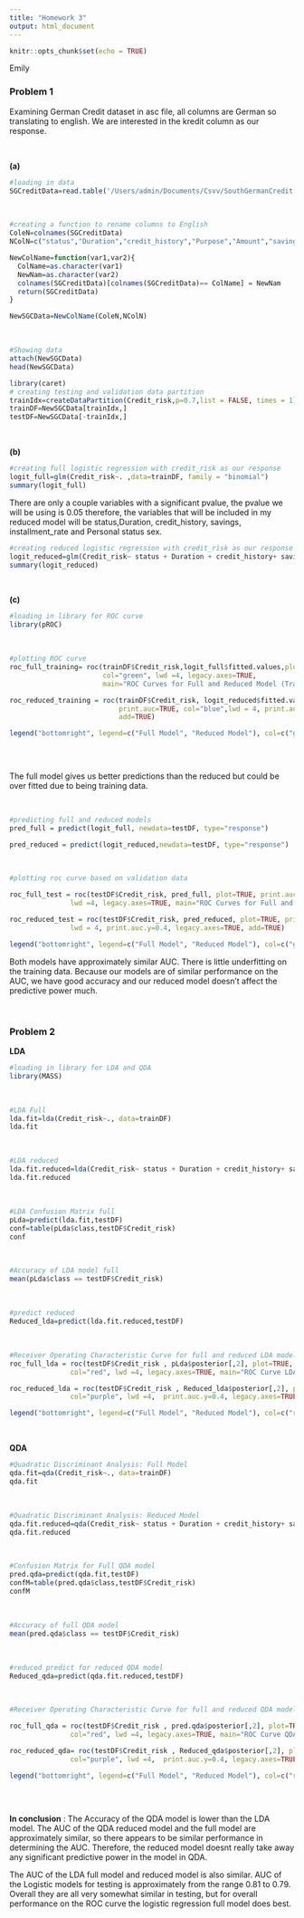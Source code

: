 ```yaml
---
title: "Homework 3"
output: html_document
---
```


```r
knitr::opts_chunk$set(echo = TRUE)
```

Emily 

### Problem 1
Examining German Credit dataset in asc file, all columns are German so translating to english. We are interested in the kredit column as our response. 


<br>


**(a)**

\newline

```r
#loading in data
SGCreditData=read.table('/Users/admin/Documents/Csvv/SouthGermanCredit.asc',header=TRUE,sep = "")
```

<br>

```r
#creating a function to rename columns to English 
ColeN=colnames(SGCreditData)
NColN=c("status","Duration","credit_history","Purpose","Amount","savings","employment_duration","installment_rate","Personal_status_sex","Other_debtors","Present_residence","Property","age","Other_installment_plans","housing","Number_credits","job","People_liable","telephone","foreign_worker","Credit_risk")

NewColName=function(var1,var2){
  ColName=as.character(var1)
  NewNam=as.character(var2)
  colnames(SGCreditData)[colnames(SGCreditData)== ColName] = NewNam
  return(SGCreditData)
}

NewSGCData=NewColName(ColeN,NColN)

```

<br>

```r
#Showing data
attach(NewSGCData)
head(NewSGCData)
```

\newline

```r
library(caret)
# creating testing and validation data partition 
trainIdx=createDataPartition(Credit_risk,p=0.7,list = FALSE, times = 1)
trainDF=NewSGCData[trainIdx,]
testDF=NewSGCData[-trainIdx,]

```


<br>

**(b)**

\newline

```r
#creating full logistic regression with credit_risk as our response 
logit_full=glm(Credit_risk~. ,data=trainDF, family = "binomial")
summary(logit_full)
```

\newline

There are only a couple variables with a significant pvalue, the pvalue we will be using is $0.05$ therefore, the variables that will be included in my reduced model will be status,Duration,  credit_history, savings, installment_rate and Personal status sex.


\newline



```r
#creating reduced logistic regression with credit_risk as our response with significant variables
logit_reduced=glm(Credit_risk~ status + Duration + credit_history+ savings +  installment_rate+ Personal_status_sex, data=trainDF, family = "binomial")
summary(logit_reduced)
```

\newline 

<br>

**(c)**

\newline

```r
#loading in library for ROC curve
library(pROC)
```

<br>

```r
#plotting ROC curve
roc_full_training= roc(trainDF$Credit_risk,logit_full$fitted.values,plot=TRUE, print.auc=TRUE, 
                       col="green", lwd =4, legacy.axes=TRUE, 
                       main="ROC Curves for Full and Reduced Model (Train Data)")

roc_reduced_training = roc(trainDF$Credit_risk, logit_reduced$fitted.values, plot=TRUE,
                           print.auc=TRUE, col="blue",lwd = 4, print.auc.y=0.4, legacy.axes=TRUE,  
                           add=TRUE)

legend("bottomright", legend=c("Full Model", "Reduced Model"), col=c("green", "blue"), lwd=4)
  
  
  
```

\newline 

The full model gives us better predictions than the reduced but could be over fitted due to being training data. 


<br>

```r
#predicting full and reduced models
pred_full = predict(logit_full, newdata=testDF, type="response")

pred_reduced = predict(logit_reduced,newdata=testDF, type="response")

```

<br>

```r
#plotting roc curve based on validation data

roc_full_test = roc(testDF$Credit_risk, pred_full, plot=TRUE, print.auc=TRUE, col="green",  
               lwd =4, legacy.axes=TRUE, main="ROC Curves for Full and Reduced Model (Test Data)")

roc_reduced_test = roc(testDF$Credit_risk, pred_reduced, plot=TRUE, print.auc=TRUE, col="blue",
               lwd = 4, print.auc.y=0.4, legacy.axes=TRUE, add=TRUE)

legend("bottomright", legend=c("Full Model", "Reduced Model"), col=c("green", "blue"), lwd=4)

```

\newline

Both models have approximately similar AUC. There is little underfitting on the training data. Because our models are of similar performance on the AUC, we have good accuracy and our reduced model doesn't affect the predictive power much. 

\newline

<br>

### Problem 2


**LDA**

\newline

```r
#loading in library for LDA and QDA
library(MASS)
```

<br>

```r
#LDA Full
lda.fit=lda(Credit_risk~., data=trainDF)
lda.fit
```

<br>

```r
#LDA reduced
lda.fit.reduced=lda(Credit_risk~ status + Duration + credit_history+ savings +  installment_rate+ Personal_status_sex, data=trainDF)
lda.fit.reduced
```

<br>

```r
#LDA Confusion Matrix full 
pLda=predict(lda.fit,testDF)
conf=table(pLda$class,testDF$Credit_risk)
conf
```

<br>

```r
#Accuracy of LDA model full 
mean(pLda$class == testDF$Credit_risk)
```

<br>

```r
#predict reduced
Reduced_lda=predict(lda.fit.reduced,testDF)

```

<br>

```r
#Receiver Operating Characteristic Curve for full and reduced LDA model
roc_full_lda = roc(testDF$Credit_risk , pLda$posterior[,2], plot=TRUE, print.auc=TRUE, 
               col="red", lwd =4, legacy.axes=TRUE, main="ROC Curve LDA Model")

roc_reduced_lda = roc(testDF$Credit_risk , Reduced_lda$posterior[,2], plot=TRUE, print.auc=TRUE, 
               col="purple", lwd =4,  print.auc.y=0.4, legacy.axes=TRUE, add=TRUE)

legend("bottomright", legend=c("Full Model", "Reduced Model"), col=c("red", "purple"), lwd=4)

```

<br>

**QDA**

```r
#Quadratic Discriminant Analysis: Full Model
qda.fit=qda(Credit_risk~., data=trainDF)
qda.fit
```


<br>

```r
#Quadratic Discriminant Analysis: Reduced Model
qda.fit.reduced=qda(Credit_risk~ status + Duration + credit_history+ savings +  installment_rate+ Personal_status_sex, data=trainDF)
qda.fit.reduced
```

<br>

```r
#Confusion Matrix for Full QDA model
pred.qda=predict(qda.fit,testDF)
confM=table(pred.qda$class,testDF$Credit_risk)
confM
```

<br>

```r
#Accuracy of full QDA model
mean(pred.qda$class == testDF$Credit_risk)
```

<br>

```r
#reduced predict for reduced QDA model 
Reduced_qda=predict(qda.fit.reduced,testDF)
```

<br>

```r
#Receiver Operating Characteristic Curve for full and reduced QDA models

roc_full_qda = roc(testDF$Credit_risk , pred.qda$posterior[,2], plot=TRUE, print.auc=TRUE, 
               col="red", lwd =4, legacy.axes=TRUE, main="ROC Curve QDA Model")

roc_reduced_qda= roc(testDF$Credit_risk , Reduced_qda$posterior[,2], plot=TRUE, print.auc=TRUE, 
               col="purple", lwd =4,  print.auc.y=0.4, legacy.axes=TRUE, add=TRUE)

legend("bottomright", legend=c("Full Model", "Reduced Model"), col=c("red", "purple"), lwd=4)



```

<br>

**In conclusion** : The Accuracy of the QDA model is lower than the LDA model. The AUC of the QDA reduced model and the full model are approximately similar, so there appears to be similar performance in determining the AUC. Therefore, the reduced model doesnt really take away any significant predictive power in the model in QDA. 

The AUC of the LDA full model and reduced model is also similar. AUC of the Logistic models for testing is approximately from the range 0.81 to 0.79. Overall they are all very somewhat similar in testing, but for overall performance on the ROC curve the logistic regression full model does best. 



